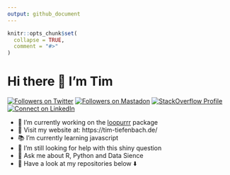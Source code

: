 ```yaml
---
output: github_document
---
```


<!-- README.md is generated from README.Rmd. Please edit that file -->

```r
knitr::opts_chunk$set(
  collapse = TRUE,
  comment = "#>"
)
```

# Hi there 👋 I'm Tim

<!-- badges: start -->
<a href="https://www.twitter.com/timteafan" target="blank"><img src="https://img.shields.io/twitter/follow/timteafan?label=Twitter&style=social" alt="Followers on Twitter"></a>
<a rel="me" href="https://fosstodon.org/@TimTeaFan"><img src="https://img.shields.io/mastodon/follow/109529514106713499?domain=https%3A%2F%2Ffosstodon.org&label=Mastadon%20&style=social" alt="Followers on Mastadon"></a>
<a href="https://stackoverflow.com/users/9349302/timteafan" target="blank"><img src="https://img.shields.io/stackexchange/stackoverflow/r/9349302?label=Reputation&logo=StackOverflow&logoColor=orange&style=social" alt="StackOverflow Profile"></a>
<a href="https://www.linkedin.com/in/timtiefenbach" target="blank"><img src="https://shields.io/badge/Connect-0A66C2?logo=linkedin&logoColor=white" alt="Connect on LinkedIn"></a>
<!-- badges: end -->

- 🔨 I’m currently working on the [loopurrr](https://github.com/TimTeaFan/loopurrr/) package
- 🔗 Visit my website at: https://tim-tiefenbach.de/
- 📚 I’m currently learning javascript
- 🤔 I’m still looking for help with this shiny question
- 💬 Ask me about R, Python and Data Sience
- 📣 Have a look at my repositories below ⬇️
